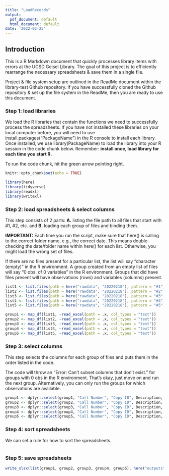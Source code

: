 ```yaml
---
title: "LoadRecords"
output:
  pdf_document: default
  html_document: default
date: '2022-02-25'
---
```


## Introduction

This is a R Markdown document that quickly processes library items with errors at the UCSD Geisel Library. The goal of this project is to efficiently rearrange the necessary spreadsheets & save them in a single file. 

Project & file system setup are outlined in the ReadMe document within the library-test Github repository. If you have successfully cloned the Github repository & set up the file system in the ReadMe, then you are ready to use this document. 

### Step 1: load libraries

We load the R libraries that contain the functions we need to successfully process the spreadsheets. If you have not installed these libraries on your local computer before, you will need to use install.packages("PackageName") in the R console to install each library. Once installed, we use library(PackageName) to load the library into your R session in the code chunk below. Remember: **install once, load library for each time you start R.** 

To run the code chunk, hit the green arrow pointing right.


```r
knitr::opts_chunk$set(echo = TRUE)

library(here)
library(tidyverse)
library(readxl)
library(writexl)

```

### Step 2: load spreadsheets & select columns

This step consists of 2 parts: **A.** listing the file path to all files that start with #1, #2, etc. and **B.** loading each group of files and binding them.

**IMPORTANT:** Each time you run the script, make sure that here() is calling to the correct folder name, e.g., the correct date. This means double-checking the date/folder name within here() for each list. Otherwise, you might load the wrong set of files.

If there are no files present for a particular list, the list will say "character (empty)" in the R environment. A group created from an empty list of files will say "0 obs. of 0 variables" in the R environment. Groups that did have files present will have observations (rows) and variables (columns) present. 

```r

list1 <- list.files(path = here("rawdata", "20220218"), pattern = "#1", full.names = TRUE)
list2 <- list.files(path = here("rawdata", "20220218"), pattern = "#2", full.names = TRUE)
list3 <- list.files(path = here("rawdata", "20220218"), pattern = "#3", full.names = TRUE)
list4 <- list.files(path = here("rawdata", "20220218"), pattern = "#4", full.names = TRUE)
list5 <- list.files(path = here("rawdata", "20220218"), pattern = "#5", full.names = TRUE)

group1 <- map_df(list1, ~read_excel(path = .x, col_types = "text")) 
group2 <- map_df(list2, ~read_excel(path = .x, col_types = "text"))
group3 <- map_df(list3, ~read_excel(path = .x, col_types = "text")) 
group4 <- map_df(list4, ~read_excel(path = .x, col_types = "text")) 
group5 <- map_df(list5, ~read_excel(path = .x, col_types = "text"))

```

### Step 3: select columns

This step selects the columns for each group of files and puts them in the order listed in the code. 

The code will throw an "Error: Can't subset columns that don't exist." for groups with 0 obs in the R environment. That's okay, just move on and run the next group. Alternatively, you can only run the groups for which observations are available.

```r
group1 <- dplyr::select(group1, "Call Number", "Copy ID", Description, Title, Barcode, "Permanent Location")
group2 <- dplyr::select(group2, "Call Number", "Copy ID", Description, Title, Barcode, "Permanent Location")
group3 <- dplyr::select(group3, "Call Number", "Copy ID", Description, Title, Barcode, "Modification Date", "Process type", "Permanent Location")
group4 <- dplyr::select(group4, "Call Number", "Copy ID", Description, Title, Barcode, "Permanent Location")
group5 <- dplyr::select(group5, "Call Number", "Copy ID", Description, Title, Barcode, "Permanent Location")
```



### Step 4: sort spreadsheets

We can set a rule for how to sort the spreadsheets. 

```r

```

### Step 5: save spreadsheets

```r
write_xlsx(list(group1, group2, group3, group4, group5), here("outputs", "CompiledRecords_20220218.xlsx"))
```